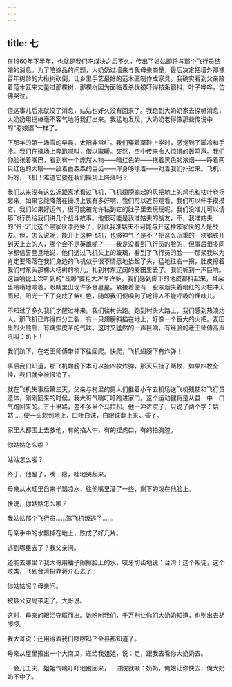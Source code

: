 ```yaml
---
---
---
```

title: 七
---




在1960年下半年，也就是我们吃煤块之后不久，传出了姑姑即将与那个飞行员结婚的消息。为了陪嫁品的问题，大奶奶过墙来与我母亲商量，最后决定把墙外那棵百年树龄的大楸树砍倒，让乡里手艺最好的范木匠制作成家具。我确实看到父亲陪着范木匠来丈量过那棵树，那棵树因为面临着杀伐被吓得枝条颤抖，叶子哗哗，仿佛哭泣。

但这事儿后来就没了消息，姑姑也好久没有回来了。我跑到大奶奶家去探听消息，大奶奶用拐棒毫不客气地将我打出来。我猛地发现，大奶奶老得像那些传说中的“老娘婆”一样了。

下那年的第一场雪的早晨，太阳非常红。我们穿着草鞋上学时，感觉到了脚冷和手冷。我们在操场上奔跑喊叫，借以取暖。突然，空中传来令人惊惧的轰鸣声。我们仰脸张着嘴巴，看到有一个庞然大物——暗红色的——拖着黑色的浓烟——睁着两只红色的大眼——龇着白森森的巨齿——浑身哆嗦着——对着我们扑过来。飞机，妈呀，飞机！难道它要在我们操场上降落吗？

我们从来没有这么近距离地看过飞机，飞机翅膀搧起的风把地上的鸡毛和枯叶卷扬起来，如果它能降落在操场上该有多好啊，我们可以近前观看，我们可以伸手摸摸它，我们如果好运气，很可能被允许钻到它的肚子里去玩玩呢，我们没准儿可以请那飞行员给我们讲几个战斗故事。他很可能是我准姑夫的战友，不，我准姑夫的“歼-5”比这个黑家伙漂亮多了，因此我准姑夫不可能与开这种笨家伙的人是战友。但，怎么说呢，能开上这种飞机，也够神气了是不？把这么沉重的一块钢铁开到天上去的人，哪个会不是英雄呢？——我是没看到飞行员的脸的，但事后很多同学都信誓旦旦地说，他们透过飞机头上的玻璃，看到了飞行员的脸——那架我以为肯定要降落在我们身边的飞机似乎很不情愿地抬起了头，猛地往右一拐，肚皮擦着我们村东头那棵大杨树的梢儿，扎到村东辽阔的麦田里去了。我们听到一声巨响。这巨响比上次听到的“音爆”要粗大浑厚许多。我们感到脚下的地皮都抖起来，耳朵里嗡嗡地响着，眼睛里出现许多金星星。紧接着便有一股浓烟夹着暗红的火柱冲天而起，阳光一下子变成了紫红色，随即我们便嗅到了呛得人不能呼吸的怪味儿。

不知过了多久我们才醒过神来。我们往村头跑。跑到村头大路上，我们感到热浪灼人。那飞机已炸得四分五裂，有一只翅膀斜插在地上，好像一个巨大的火把。麦田里烈火熊熊，有烧焦皮革的气味。这时又猛然的一声巨响，有经验的老王师傅高声吼叫：趴下！

我们趴下，在老王师傅带领下往回爬。快爬，飞机翅膀下有炸弹！

事后我们知道，那飞机翅膀下本可以挂四枚炸弹，那天只挂了两枚，如果四枚全挂，我们就全被报销了。

就在飞机失事后第三天，父亲与村里的男人们推着小车去机场送飞机残骸和飞行员遗体，刚刚回来的时候，我大哥气喘吁吁跑进家门。这个运动健将是从县一中一口气跑回来的。五十里路，差不多半个马拉松。他一冲进院子，只说了两个字：姑姑……便一头栽到地上，口吐白沫，白眼珠翻上来，昏了。

家里人都围上去救他，有的掐人中，有的捏虎口，有的拍胸膛。

你姑姑怎么啦？

姑姑怎么啦？

终于，他醒了，嘴一瘪，哇地哭起来。

母亲从水缸里舀来半瓢凉水，往他嘴里灌了一些，剩下的泼在他脸上。

快说，你姑姑怎么啦？

我姑姑那个飞行员……驾飞机叛逃了……

母亲手中的水瓢掉在地上，跌成了好几片。

逃到哪里去了？我父亲问。

还能去哪里？我大哥用袖子擦擦脸上的水，咬牙切齿地说：台湾！这个叛徒，这个败类，飞到台湾投靠蒋介石去了！

你姑姑呢？母亲问。

被县公安局带走了。大哥说。

这时，母亲的眼泪夺眶而出。她吩咐我们，千万别让你们大奶奶知道，也别出去胡啰啰。

我大哥说：还用得着我们啰啰吗？全县都知道了。

母亲从屋里搬出一个大南瓜，递给我姐姐，说：走，跟我去看你大奶奶去。

一会儿工夫，姐姐气喘吁吁地跑回来，一进院就喊：奶奶，俺娘让你快去，俺大奶奶不中了。